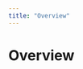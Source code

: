 ```yaml
---
title: "Overview"
---
```


# Overview


<div className="row">

<div className="col col--6 margin-bottom--md">
  <MyCard
    title="Multi-Node Installation"
    content="The platform foundation..."
    link="/docs/installation/multi-node-installation"
  />
</div>

<div className="col col--6 margin margin-bottom--md">
  <MyCard title="AWS Installation" content="Coming soon..." link="/docs/installation/aws-installation" />
</div>

<div className="col col--6 margin margin-bottom--md">
  <MyCard title="Azure Installation" content="Coming soon..." link="/docs/installation/azure-installation" />
</div>

<div className="col col--6 margin margin-bottom--md">
  <MyCard title="GCP Installation" content="Coming soon..." link="/docs/installation/gcp-installation" />
</div>

<div className="col col--6 margin margin-bottom--md">
  <MyCard
    title="Digital Ocean Installation"
    content="Coming soon..."
    link="/docs/installation/digital-ocean-installation"
  />
</div>

<div className="col col--6 margin margin-bottom--md">
  <MyCard title="Hetzner Installation" content="Coming soon..." link="/docs/installation/hetzner-installation" />
</div>

</div>
